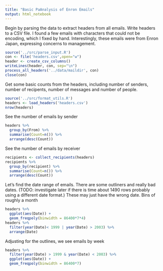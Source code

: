 ```yaml
---
title: "Basic PaAnalysis of Enron Emails"
output: html_notebook
---
```


Begin by parsing the data to extract headers from all emails.  Write headers to a CSV file.  I found a few emails with characters that could not be encoding, which I fixed by hand.  Interestingly, these emails were from Enron Japan, expressing concerns to management.

```r
source('../src/parse_input.R')
con <- file('headers.csv',open="w")
header <- create_csv_columns()
writeLines(header, con, sep="\n")
process_all_headers('../data/maildir', con)
close(con)
```

Get some basic counts from the headers, including number of senders, number of recipents, number of messages and number of people.

```r
source('../src/format_utils.R')
headers <- load_headers('headers.csv')
nrow(headers)
```

See the number of emails by sender

```r
headers %>%
  group_by(From) %>%
  summarise(Count=n()) %>%
  arrange(desc(Count))
```

See the number of emails by receiver

```r
recipients <- collect_recipients(headers)
recipients %>%
  group_by(recipient) %>%
  summarise(Count=n()) %>%
  arrange(desc(Count))
```

Let's find the date range of emails.  There are some outliners and really bad dates.  (TODO: investigate later if there is time about 1490 rows probably using a different date format.)  These may just have the wrong date.  Bins of roughly a month

```r
headers %>% 
  ggplot(aes(Date)) + 
  geom_freqpoly(binwidth = 86400*7*4)
headers %>%
  filter(year(Date)< 1999 | year(Date) > 2003) %>%
  arrange(Date)
```

Adjusting for the outlines, we see emails by week

```r
headers %>% 
  filter(year(Date) > 1999 & year(Date) < 2003) %>%
  ggplot(aes(Date)) + 
  geom_freqpoly(binwidth = 86400*7)
```
